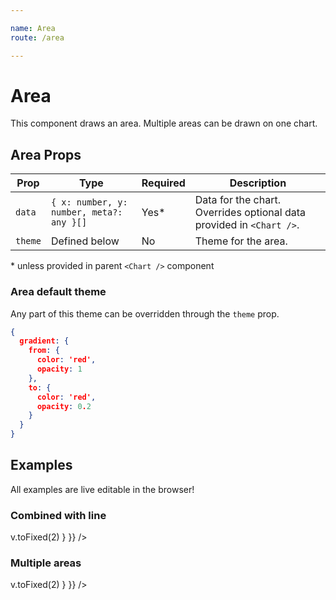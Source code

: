 ```yaml
---

name: Area
route: /area

---
```




# Area

This component draws an area. Multiple areas can be drawn on one chart.

## Area Props
| Prop        | Type | Required | Description
| ----------- | ----------- | ------------- | ------ |
| `data`      | `{ x: number, y: number, meta?: any }[]` | Yes* | Data for the chart. Overrides optional data provided in `<Chart />`.  |
| `theme`   | Defined below        | No | Theme for the area.  |

\* unless provided in parent `<Chart />` component

### Area default theme
Any part of this theme can be overridden through the `theme` prop.
```json
{
  gradient: {
    from: {
      color: 'red',
      opacity: 1
    },
    to: {
      color: 'red',
      opacity: 0.2
    }
  }
}
```

## Examples 

All examples are live editable in the browser!

### Combined with line

<Playground>
<Chart
  style={{ height: 200, width: 400 }}
  data={[
    { x: -2, y: 15 },
    { x: -1, y: 10 },
    { x: 0, y: 12 },
    { x: 1, y: 7 },
    { x: 2, y: 6 },
    { x: 3, y: 3 },
    { x: 4, y: 5 },
    { x: 5, y: 8 },
    { x: 6, y: 12 },
    { x: 7, y: 14 },
    { x: 8, y: 12 },
    { x: 9, y: 13.5 },
    { x: 10, y: 18 },
  ]}
  padding={{ left: 40, bottom: 20, right: 20, top: 20 }}
  xDomain={{ min: -2, max: 10 }}
  yDomain={{ min: -4, max: 20 }}
>
  <VerticalAxis tickCount={10} theme={{ labels: { formatter: (v) => v.toFixed(2) } }} />
  <HorizontalAxis tickCount={3} />
  <Area theme={{ gradient: { from: { color: '#16a085' }, to: { color: '#16a085', opacity: 0.2 } }}} />
  <Line theme={{ stroke: { color: '#16a085', width: 10 } }} />
</Chart>
</Playground>

### Multiple areas

<Playground>
<Chart
  style={{ height: 200, width: 400}}
  padding={{ left: 40, bottom: 20, right: 20, top: 20 }}
  xDomain={{ min: -2, max: 10 }}
  yDomain={{ min: 0, max: 20 }}
>
  <VerticalAxis
    tickCount={10}
    theme={{ labels: { formatter: (v) => v.toFixed(2) } }}
  />
  <HorizontalAxis  />
  <Area 
    theme={{ gradient: { from : { color: '#1abc9c', opacity: 0.4 }, to : { color: '#1abc9c' , opacity: 0.4 } } }} 
    data={[
      { x: -2, y: 15 },
      { x: -1, y: 10 },
      { x: 0, y: 12 },
      { x: 5, y: 8 },
      { x: 6, y: 12 },
      { x: 9, y: 13.5 },
      { x: 10, y: 18 },
    ]} 
  />
  <Area 
    theme={{ gradient: { from : { color: '#f39c12', opacity: 0.4 }, to : { color: '#f39c12' , opacity: 0.4 } } }} 
    data={[
      { x: -2, y: 0 },
      { x: -1, y: 2 },
      { x: 0, y: 7 },
      { x: 2, y: 5 },
      { x: 3, y: 12 },
      { x: 7, y: 16 },
      { x: 9, y: 17 },
      { x: 10, y: 12 },
    ]} 
  />
</Chart>
</Playground>
